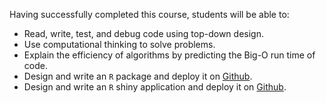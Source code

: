 Having successfully completed this course, students will be able to:

- Read, write, test, and debug code using top-down design.
- Use computational thinking to solve problems.
- Explain the efficiency of algorithms by predicting the Big-O run time of code.
- Design and write an `R` package and deploy it on [Github](https://github.com/).
- Design and write an `R` shiny application and deploy it on [Github](https://github.com/).

